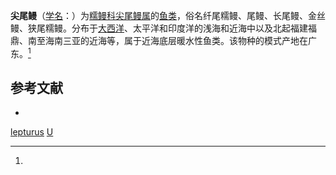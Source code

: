 {{Speciesbox
| taxon = Uroconger lepturus
| binomial_authority = Richardson, 1845<ref name='id5646'>{{cite web| url =http://www.bioinfo.cn/db05/BjdwSpecies.php?action=view&id=5646| title =尖尾鳗| work =中国动物物种编目数据库| publisher =中国科学院微生物研究所| author =中国科学院动物研究所| accessdate =2009-04-11| deadurl =yes| archiveurl =https://web.archive.org/web/20160305104228/http://www.bioinfo.cn/db05/BjdwSpecies.php?action=view&id=5646| archivedate =2016-03-05}}</ref>
}}

'''尖尾鳗'''（[[学名|学名]]：{{lang|la|''Uroconger lepturus''}}）为[[糯鳗科|糯鳗科]][[尖尾鳗属|尖尾鳗属]]的[[鱼类|鱼类]]，俗名纤尾糯鳗、尾鳗、长尾鳗、金丝鳗、狭尾糯鳗。分布于[[大西洋|大西洋]]、太平洋和印度洋的浅海和近海中以及北起福建福鼎、南至海南三亚的近海等，属于近海底层暖水性鱼类。该物种的模式产地在广东。<ref name='id5646'/>

== 参考文献 ==
{{reflist}}
* {{TaiBNET| zh=狹尾糯鰻 | id=380731 | binomial=Uroconger lepturus | authority=Richardson, 1845 | var= | accessdate=2013-01-24}}
{{Taxonbar|from=Q629518}}

[[Category:尾鳗属|lepturus]]
[[Category:1845年描述的魚類|U]]

{{Fish-stub}}